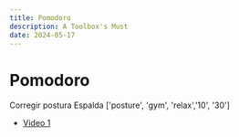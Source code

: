 ```yaml
---
title: Pomodoro
description: A Toolbox's Must
date: 2024-05-17
---
```


# Pomodoro

Corregir postura Espalda
['posture', 'gym', 'relax','10', '30']

- [Video 1](https://www.youtube.com/watch?v=yEvEjU4VJG8)

